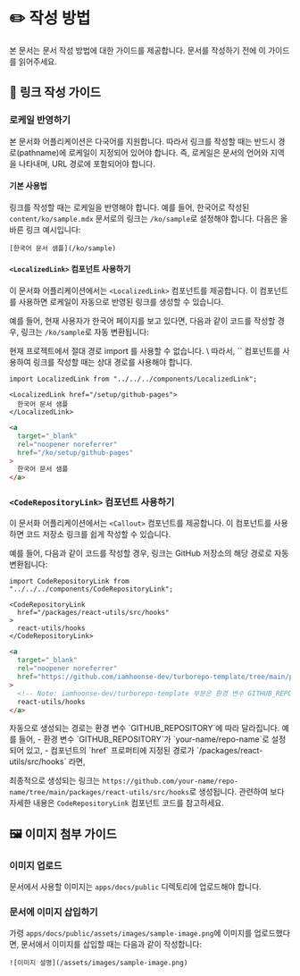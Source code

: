 
# ✏️ 작성 방법

본 문서는 문서 작성 방법에 대한 가이드를 제공합니다. 문서를 작성하기 전에 이 가이드를 읽어주세요.

## 🔗 링크 작성 가이드

###  로케일 반영하기

본 문서화 어플리케이션은 다국어를 지원합니다. 따라서 링크를 작성할 때는 반드시 경로(pathname)에 로케일이 지정되어 있어야 합니다.
즉, 로케일은 문서의 언어와 지역을 나타내며, URL 경로에 포함되어야 합니다.

#### 기본 사용법

링크를 작성할 때는 로케일을 반영해야 합니다.
예를 들어, 한국어로 작성된 `content/ko/sample.mdx` 문서로의 링크는 `/ko/sample`로 설정해야 합니다.
다음은 올바른 링크 예시입니다:

```mdx
[한국어 문서 샘플](/ko/sample)
```

#### `<LocalizedLink>` 컴포넌트 사용하기

이 문서화 어플리케이션에서는 `<LocalizedLink>` 컴포넌트를 제공합니다.
이 컴포넌트를 사용하면 로케일이 자동으로 반영된 링크를 생성할 수 있습니다.

예를 들어, 현재 사용자가 한국어 페이지를 보고 있다면, 다음과 같이 코드를 작성할 경우,
링크는 `/ko/sample`로 자동 변환됩니다:

<Callout type="info">
  현재 프로젝트에서 절대 경로 import 를 사용할 수 없습니다. \
  따라서, `<LocalizedLink>` 컴포넌트를 사용하여 링크를 작성할 때는 상대 경로를 사용해야 합니다.
</Callout>

```mdx filename="link-usage.mdx"
import LocalizedLink from "../../../components/LocalizedLink";

<LocalizedLink href="/setup/github-pages">
  한국어 문서 샘플
</LocalizedLink>
```

```html filename="rendered-link.html"
<a
  target="_blank"
  rel="noopener noreferrer"
  href="/ko/setup/github-pages"
>
  한국어 문서 샘플
</a>
```

### `<CodeRepositoryLink>` 컴포넌트 사용하기

이 문서화 어플리케이션에서는 `<Callout>` 컴포넌트를 제공합니다.
이 컴포넌트를 사용하면 코드 저장소 링크를 쉽게 작성할 수 있습니다.

예를 들어, 다음과 같이 코드를 작성할 경우,
링크는 GitHub 저장소의 해당 경로로 자동 변환됩니다:

```mdx filename="code-repository-link-usage.mdx"
import CodeRepositoryLink from "../../../components/CodeRepositoryLink";

<CodeRepositoryLink
  href="/packages/react-utils/src/hooks"
>
  react-utils/hooks
</CodeRepositoryLink>
```

```html filename="rendered-code-repository-link.html"
<a
  target="_blank"
  rel="noopener noreferrer"
  href="https://github.com/iamhoonse-dev/turborepo-template/tree/main/packages/browser-utils/src/dom"
>
  <!-- Note: iamhoonse-dev/turborepo-template 부분은 환경 변수 GITHUB_REPOSITORY 값으로 변경됩니다. -->
  react-utils/hooks
</a>
```

<Callout type="info">
  자동으로 생성되는 경로는 환경 변수 `GITHUB_REPOSITORY`에 따라 달라집니다. 예를 들어,
  - 환경 변수 `GITHUB_REPOSITORY`가 `your-name/repo-name`로 설정되어 있고,
  - 컴포넌트의 `href` 프로퍼티에 지정된 경로가 `/packages/react-utils/src/hooks` 라면,

  최종적으로 생성되는 링크는 `https://github.com/your-name/repo-name/tree/main/packages/react-utils/src/hooks`로 생성됩니다.
  관련하여 보다 자세한 내용은 <CodeRepositoryLink href="/apps/docs/components/CodeRepositoryLink">`CodeRepositoryLink` 컴포넌트 코드</CodeRepositoryLink>를 참고하세요.
</Callout>

## 🖼️ 이미지 첨부 가이드

### 이미지 업로드

문서에서 사용할 이미지는 `apps/docs/public` 디렉토리에 업로드해야 합니다.

### 문서에 이미지 삽입하기

가령 `apps/docs/public/assets/images/sample-image.png`에 이미지를 업로드했다면,
문서에서 이미지를 삽입할 때는 다음과 같이 작성합니다:

```mdx filename="image-usage.mdx"
![이미지 설명](/assets/images/sample-image.png)
```
